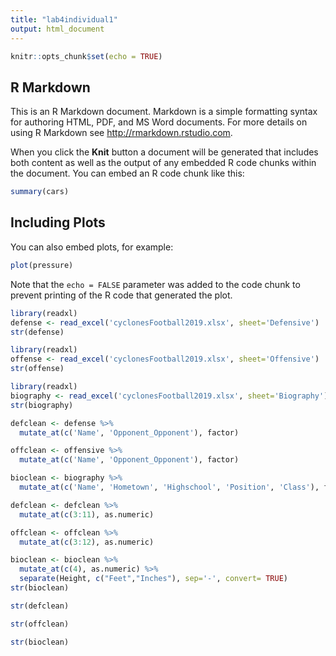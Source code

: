```yaml
---
title: "lab4individual1"
output: html_document
---
```


```r
knitr::opts_chunk$set(echo = TRUE)
```

## R Markdown

This is an R Markdown document. Markdown is a simple formatting syntax for authoring HTML, PDF, and MS Word documents. For more details on using R Markdown see <http://rmarkdown.rstudio.com>.

When you click the **Knit** button a document will be generated that includes both content as well as the output of any embedded R code chunks within the document. You can embed an R code chunk like this:

```r
summary(cars)
```

## Including Plots

You can also embed plots, for example:

```r
plot(pressure)
```

Note that the `echo = FALSE` parameter was added to the code chunk to prevent printing of the R code that generated the plot.

```r
library(readxl)
defense <- read_excel('cyclonesFootball2019.xlsx', sheet='Defensive')
str(defense)
```

```r
library(readxl)
offense <- read_excel('cyclonesFootball2019.xlsx', sheet='Offensive')
str(offense)
```

```r
library(readxl)
biography <- read_excel('cyclonesFootball2019.xlsx', sheet='Biography')
str(biography)
```

```r
defclean <- defense %>% 
  mutate_at(c('Name', 'Opponent_Opponent'), factor)
```

```r
offclean <- offensive %>% 
  mutate_at(c('Name', 'Opponent_Opponent'), factor)
```

```r
bioclean <- biography %>% 
  mutate_at(c('Name', 'Hometown', 'Highschool', 'Position', 'Class'), factor)
```

```r
defclean <- defclean %>% 
  mutate_at(c(3:11), as.numeric)
```

```r
offclean <- offclean %>% 
  mutate_at(c(3:12), as.numeric)
```

```r
bioclean <- bioclean %>% 
  mutate_at(c(4), as.numeric) %>% 
  separate(Height, c("Feet","Inches"), sep='-', convert= TRUE)
str(bioclean)
```

```r
str(defclean)
```

```r
str(offclean)
```

```r
str(bioclean)
```



